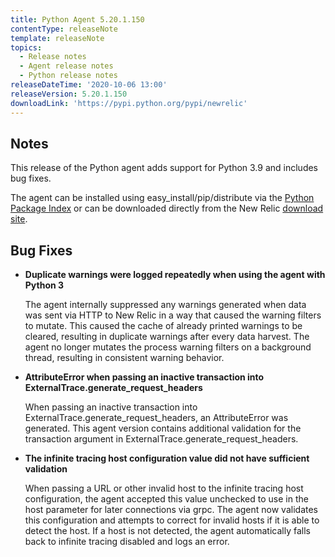 ```yaml
---
title: Python Agent 5.20.1.150
contentType: releaseNote
template: releaseNote
topics:
  - Release notes
  - Agent release notes
  - Python release notes
releaseDateTime: '2020-10-06 13:00'
releaseVersion: 5.20.1.150
downloadLink: 'https://pypi.python.org/pypi/newrelic'
---
```


## Notes

This release of the Python agent adds support for Python 3.9 and includes bug fixes.

The agent can be installed using easy_install/pip/distribute via the [Python Package Index](https://pypi.python.org/pypi/newrelic) or can be downloaded directly from the New Relic [download site](http://download.newrelic.com/python_agent/release).

## Bug Fixes

* **Duplicate warnings were logged repeatedly when using the agent with Python 3**

  The agent internally suppressed any warnings generated when data was sent via HTTP to New Relic in a way that caused the warning filters to mutate. This caused the cache of already printed warnings to be cleared, resulting in duplicate warnings after every data harvest. The agent no longer mutates the process warning filters on a background thread, resulting in consistent warning behavior.
* **AttributeError when passing an inactive transaction into ExternalTrace.generate_request_headers**

  When passing an inactive transaction into ExternalTrace.generate_request_headers, an AttributeError was generated. This agent version contains additional validation for the transaction argument in ExternalTrace.generate_request_headers.
* **The infinite tracing host configuration value did not have sufficient validation**

  When passing a URL or other invalid host to the infinite tracing host configuration, the agent accepted this value unchecked to use in the host parameter for later connections via grpc. The agent now validates this configuration and attempts to correct for invalid hosts if it is able to detect the host. If a host is not detected, the agent automatically falls back to infinite tracing disabled and logs an error.
